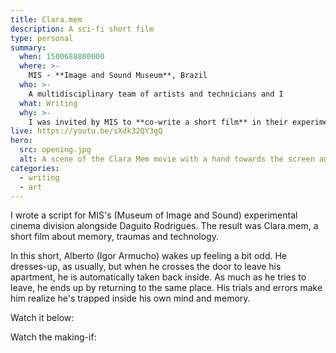 ```yaml
---
title: Clara.mem
description: A sci-fi short film
type: personal
summary:
  when: 1500688800000
  where: >-
    MIS - **Image and Sound Museum**, Brazil
  who: >-
    A multidisciplinary team of artists and technicians and I
  what: Writing
  why: >-
    I was invited by MIS to **co-write a short film** in their experimental cinema department. A brief summary: "Alberto is caught in a time loop in this **sci-fi** short film".
live: https://youtu.be/sXdk32QY3gQ
hero:
  src: opening.jpg
  alt: A scene of the Clara Mem movie with a hand towards the screen and a blue background
categories: 
  - writing
  - art
---
```


I wrote a script for MIS's (Museum of Image and Sound) experimental cinema division alongside Daguito Rodrigues. The result was Clara.mem, a short film about memory, traumas and technology.

In this short, Alberto (Igor Armucho) wakes up feeling a bit odd. He dresses-up, as usually, but when he crosses the door to leave his apartment, he is automatically taken back inside. As much as he tries to leave, he ends up by returning to the same place. His trials and errors make him realize he's trapped inside his own mind and memory.

Watch it below:

<Embed youtubeId="sXdk32QY3gQ" />

Watch the making-if:

<Embed youtubeId="RlN0DVk32A0" />
